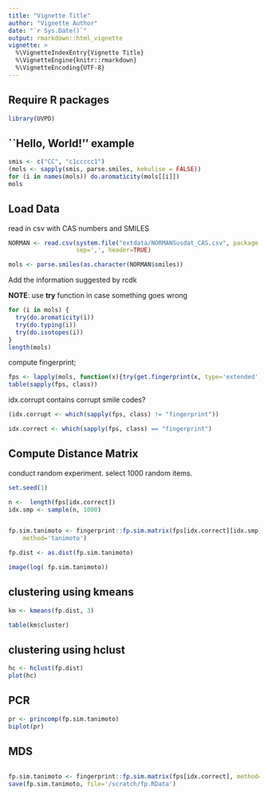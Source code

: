```yaml
---
title: "Vignette Title"
author: "Vignette Author"
date: "`r Sys.Date()`"
output: rmarkdown::html_vignette
vignette: >
  %\VignetteIndexEntry{Vignette Title}
  %\VignetteEngine{knitr::rmarkdown}
  %\VignetteEncoding{UTF-8}
---
```



## Require R packages

```r
library(UVPD)
```


## ``Hello, World!'' example

```r
smis <- c("CC", "c1ccccc1")
(mols <- sapply(smis, parse.smiles, kekulise = FALSE))
for (i in names(mols)) do.aromaticity(mols[[i]])
mols
```

## Load Data

read in csv with CAS numbers and SMILES

```r

NORMAN <- read.csv(system.file("extdata/NORMANSusdat_CAS.csv", package = "UVPD"),
                   sep=',', header=TRUE)
```


```R
mols <- parse.smiles(as.character(NORMAN$smiles))
```

Add the information suggested by rcdk

__NOTE__: use __try__ function in case something goes wrong
```r
for (i in mols) {
  try(do.aromaticity(i))
  try(do.typing(i))
  try(do.isotopes(i))
}
length(mols)
```


compute fingerprint; 
```r
fps <- lapply(mols, function(x){try(get.fingerprint(x, type='extended'))})
table(sapply(fps, class))
```


idx.corrupt contains corrupt smile codes?
```r

(idx.corrupt <- which(sapply(fps, class) != "fingerprint"))

idx.correct <- which(sapply(fps, class) == "fingerprint")
```

## Compute Distance Matrix


conduct random experiment. select 1000 random items.
```r
set.seed(1)

n <-  length(fps[idx.correct])
idx.smp <- sample(n, 1000)


fp.sim.tanimoto <- fingerprint::fp.sim.matrix(fps[idx.correct][idx.smp],
	method='tanimoto')

fp.dist <- as.dist(fp.sim.tanimoto)

image(log( fp.sim.tanimoto))
```

## clustering using kmeans


```r

km <- kmeans(fp.dist, 3)

table(km$cluster)

```

## clustering using hclust

```r
hc <- hclust(fp.dist)
plot(hc)
```


## PCR

```r

pr <- princomp(fp.sim.tanimoto)
biplot(pr)

```

## MDS


```r
```


```r
fp.sim.tanimoto <- fingerprint::fp.sim.matrix(fps[idx.correct], method='tanimoto')
save(fp.sim.tanimoto, file='/scratch/fp.RData')

```

